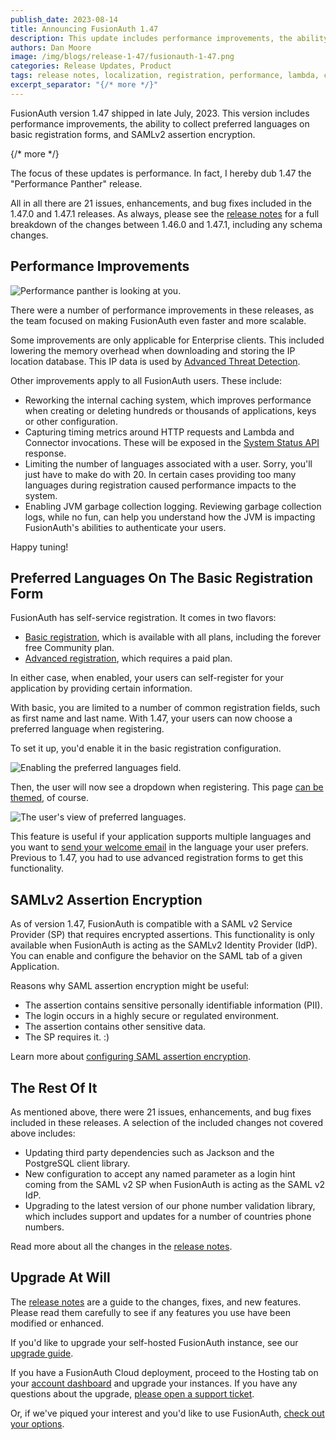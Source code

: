 ```yaml
---
publish_date: 2023-08-14 
title: Announcing FusionAuth 1.47
description: This update includes performance improvements, the ability to include preferred languages on the basic registration form, and SAMLv2 assertion encryption.
authors: Dan Moore
image: /img/blogs/release-1-47/fusionauth-1-47.png
categories: Release Updates, Product
tags: release notes, localization, registration, performance, lambda, connector, http, metrics, saml
excerpt_separator: "{/* more */}"
---
```


FusionAuth version 1.47 shipped in late July, 2023. This version includes performance improvements, the ability to collect preferred languages on basic registration forms, and SAMLv2 assertion encryption.

{/* more */}

The focus of these updates is performance. In fact, I hereby dub 1.47 the "Performance Panther" release.

All in all there are 21 issues, enhancements, and bug fixes included in the 1.47.0 and 1.47.1 releases. As always, please see the [release notes](/docs/release-notes/#version-1-47-1) for a full breakdown of the changes between 1.46.0 and 1.47.1, including any schema changes.

## Performance Improvements

![Performance panther is looking at you.](/img/blogs/release-1-47/panther.png)

There were a number of performance improvements in these releases, as the team focused on making FusionAuth even faster and more scalable. 

Some improvements are only applicable for Enterprise clients. This included lowering the memory overhead when downloading and storing the IP location database. This IP data is used by [Advanced Threat Detection](/docs/operate/secure/advanced-threat-detection).

Other improvements apply to all FusionAuth users. These include:

* Reworking the internal caching system, which improves performance when creating or deleting hundreds or thousands of applications, keys or other configuration. 
* Capturing timing metrics around HTTP requests and Lambda and Connector invocations. These will be exposed in the [System Status API](/docs/apis/system#retrieve-system-status) response.
* Limiting the number of languages associated with a user. Sorry, you'll just have to make do with 20. In certain cases providing too many languages during registration caused performance impacts to the system.
* Enabling JVM garbage collection logging. Reviewing garbage collection logs, while no fun, can help you understand how the JVM is impacting FusionAuth's abilities to authenticate your users.

Happy tuning!

## Preferred Languages On The Basic Registration Form

FusionAuth has self-service registration. It comes in two flavors: 

* [Basic registration](/docs/lifecycle/register-users/basic-registration-forms), which is available with all plans, including the forever free Community plan.
* [Advanced registration](/docs/lifecycle/register-users/advanced-registration-forms), which requires a paid plan.

In either case, when enabled, your users can self-register for your application by providing certain information.

With basic, you are limited to a number of common registration fields, such as first name and last name. With 1.47, your users can now choose a preferred language when registering.

To set it up, you'd enable it in the basic registration configuration.

![Enabling the preferred languages field.](/img/blogs/release-1-47/preferred-languages-enable.png)

Then, the user will now see a dropdown when registering. This page [can be themed](/docs/customize/look-and-feel/), of course.

![The user's view of preferred languages.](/img/blogs/release-1-47/preferred-languages-user.png)

This feature is useful if your application supports multiple languages and you want to [send your welcome email](/docs/customize/email-and-messages/email-templates-replacement-variables#set-up-password) in the language your user prefers. Previous to 1.47, you had to use advanced registration forms to get this functionality.

## SAMLv2 Assertion Encryption

As of version 1.47, FusionAuth is compatible with a SAML v2 Service Provider (SP) that requires encrypted assertions. This functionality is only available when FusionAuth is acting as the SAMLv2 Identity Provider (IdP). You can enable and configure the behavior on the <Breadcrumb>SAML</Breadcrumb> tab of a given Application.

Reasons why SAML assertion encryption might be useful:

* The assertion contains sensitive personally identifiable information (PII).
* The login occurs in a highly secure or regulated environment.
* The assertion contains other sensitive data.
* The SP requires it. :)

Learn more about [configuring SAML assertion encryption](/docs/get-started/core-concepts/applications#assertion-encryption).

## The Rest Of It

As mentioned above, there were 21 issues, enhancements, and bug fixes included in these releases. A selection of the included changes not covered above includes:

* Updating third party dependencies such as Jackson and the PostgreSQL client library.
* New configuration to accept any named parameter as a login hint coming from the SAML v2 SP when FusionAuth is acting as the SAML v2 IdP. 
* Upgrading to the latest version of our phone number validation library, which includes support and updates for a number of countries phone numbers.

Read more about all the changes in the [release notes](/docs/release-notes/#version-1-47-1).

## Upgrade At Will

The [release notes](/docs/release-notes/#version-1-47-1) are a guide to the changes, fixes, and new features. Please read them carefully to see if any features you use have been modified or enhanced.

If you'd like to upgrade your self-hosted FusionAuth instance, see our [upgrade guide](/docs/operate/deploy/upgrade). 

If you have a FusionAuth Cloud deployment, proceed to the <Breadcrumb>Hosting</Breadcrumb> tab on your <a href="https://account.fusionauth.io/account/deployment/" target="_blank">account dashboard</a> and upgrade your instances. If you have any questions about the upgrade, <a href="https://account.fusionauth.io/account/support/" target="_blank">please open a support ticket</a>.

Or, if we've piqued your interest and you'd like to use FusionAuth, [check out your options](/pricing).
